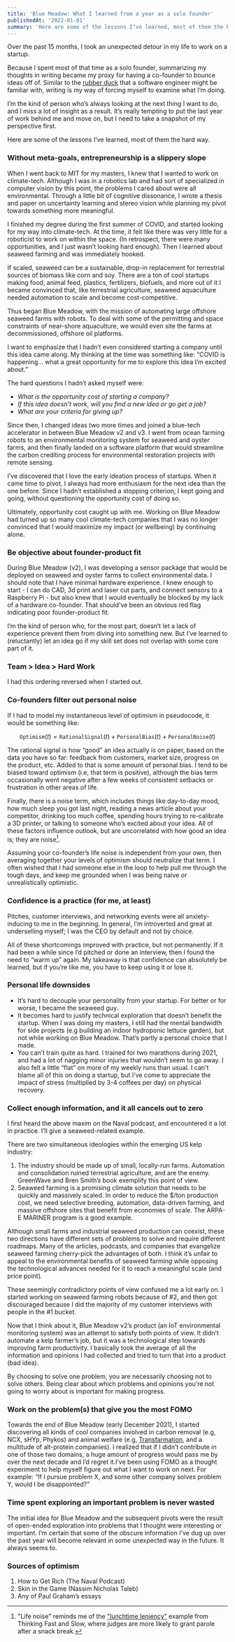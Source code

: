 ```yaml
---
title: 'Blue Meadow: What I learned from a year as a solo founder'
publishedAt: '2022-01-01'
summary: 'Here are some of the lessons I’ve learned, most of them the hard way.'
---
```


Over the past 15 months, I took an unexpected detour in my life to work on a startup.

Because I spent most of that time as a solo founder, summarizing my thoughts in writing became my proxy for having a co-founder to bounce ideas off of. Similar to the [rubber duck](https://en.wikipedia.org/wiki/Rubber_duck_debugging) that a software engineer might be familiar with, writing is my way of forcing myself to examine what I’m doing.

I’m the kind of person who’s always looking at the next thing I want to do, and I miss a lot of insight as a result. It’s really tempting to put the last year of work behind me and move on, but I need to take a snapshot of my perspective first.

Here are some of the lessons I’ve learned, most of them the hard way.

### Without meta-goals, entrepreneurship is a slippery slope

When I went back to MIT for my masters, I knew that I wanted to work on climate-tech. Although I was in a robotics lab and had sort of specialized in computer vision by this point, the problems I cared about were all environmental. Through a little bit of cognitive dissonance, I wrote a thesis and paper on uncertainty learning and stereo vision while planning my pivot towards something more meaningful.

I finished my degree during the first summer of COVID, and started looking for my way into climate-tech. At the time, it felt like there was very little for a roboticist to work on within the space. (In retrospect, there were many opportunities, and I just wasn’t looking hard enough). Then I learned about seaweed farming and was immediately hooked.

If scaled, seaweed can be a sustainable, drop-in replacement for terrestrial sources of biomass like corn and soy. There are a ton of cool startups making food, animal feed, plastics, fertilizers, biofuels, and more out of it.I became convinced that, like terrestrial agriculture, seaweed aquaculture needed automation to scale and become cost-competitive.

Thus began Blue Meadow, with the mission of automating large offshore seaweed farms with robots. To deal with some of the permitting and space constraints of near-shore aquaculture, we would even site the farms at decommissioned, offshore oil platforms.

I want to emphasize that I hadn’t even considered starting a company until this idea came along. My thinking at the time was something like: “COVID is happening... what a great opportunity for me to explore this idea I’m excited about.”

The hard questions I hadn’t asked myself were:

* *What is the opportunity cost of starting a company?*  
* *If this idea doesn’t work, will you find a new idea or go get a job?*  
* *What are your criteria for giving up?*

Since then, I changed ideas two more times and joined a blue-tech accelerator in between Blue Meadow v2 and v3. I went from ocean farming robots to an environmental monitoring system for seaweed and oyster farms, and then finally landed on a software platform that would streamline the carbon crediting process for environmental restoration projects with remote sensing.

I’ve discovered that I love the early ideation process of startups. When it came time to pivot, I always had more enthusiasm for the next idea than the one before. Since I hadn’t established a stopping criterion, I kept going and going, without questioning the opportunity cost of doing so.

Ultimately, opportunity cost caught up with me. Working on Blue Meadow had turned up so many cool climate-tech companies that I was no longer convinced that I would maximize my impact (or wellbeing) by continuing alone.

### Be objective about founder-product fit

During Blue Meadow (v2), I was developing a sensor package that would be deployed on seaweed and oyster farms to collect environmental data. I should note that I have minimal hardware experience. I knew enough to start \- I can do CAD, 3d print and laser cut parts, and connect sensors to a Raspberry Pi \- but also knew that I would eventually be blocked by my lack of a hardware co-founder. That should’ve been an obvious red flag indicating poor founder-product fit.

I’m the kind of person who, for the most part, doesn’t let a lack of experience prevent them from diving into something new. But I’ve learned to (reluctantly) let an idea go if my skill set does not overlap with some core part of it.

### Team \> Idea \> Hard Work

I had this ordering reversed when I started out.

### Co-founders filter out personal noise

If I had to model my instantaneous level of optimism in pseudocode, it would be something like:

$$
\mathtt{Optimism}(t) = \mathtt{RationalSignal}(t) + \mathtt{PersonalBias}(t) + \mathtt{PersonalNoise}(t)
$$

The rational signal is how “good” an idea actually is on paper, based on the data you have so far: feedback from customers, market size, progress on the product, etc. Added to that is some amount of personal bias. I tend to be biased toward optimism (i.e, that term is positive), although the bias term occasionally went negative after a few weeks of consistent setbacks or frustration in other areas of life.

Finally, there is a noise term, which includes things like day-to-day mood, how much sleep you got last night, reading a news article about your competitor, drinking too much coffee, spending hours trying to re-calibrate a 3D printer, or talking to someone who’s excited about your idea. All of these factors influence outlook, but are uncorrelated with how good an idea is; they are noise[^1].

Assuming your co-founder’s life noise is independent from your own, then averaging together your levels of optimism should neutralize that term. I often wished that I had someone else in the loop to help pull me through the tough days, and keep me grounded when I was being naive or unrealistically optimistic.

### Confidence is a practice (for me, at least)

Pitches, customer interviews, and networking events were all anxiety-inducing to me in the beginning. In general, I’m introverted and great at underselling myself; I was the CEO by default and not by choice.

All of these shortcomings improved with practice, but not permanently. If it had been a while since I’d pitched or done an interview, then I found the need to “warm up” again. My takeaway is that confidence can absolutely be learned, but if you’re like me, you have to keep using it or lose it.

### Personal life downsides

* It’s hard to decouple your personality from your startup. For better or for worse, I became the seaweed guy.  
* It becomes hard to justify technical exploration that doesn’t benefit the startup. When I was doing my masters, I still had the mental bandwidth for side projects (e.g building an indoor hydroponic lettuce garden), but not while working on Blue Meadow. That’s partly a personal choice that I made.  
* You can’t train quite as hard. I trained for two marathons during 2021, and had a lot of nagging minor injuries that wouldn’t seem to go away. I also felt a little “flat” on more of my weekly runs than usual. I can't blame all of this on doing a startup, but I’ve come to appreciate the impact of stress (multiplied by 3-4 coffees per day) on physical recovery.

### Collect enough information, and it all cancels out to zero

I first heard the above maxim on the Naval podcast, and encountered it a lot in practice. I’ll give a seaweed-related example.

There are two simultaneous ideologies within the emerging US kelp industry:

1. The industry should be made up of small, locally-run farms. Automation and consolidation ruined terrestrial agriculture, and are the enemy. GreenWave and Bren Smith’s book exemplify this point of view.  
2. Seaweed farming is a promising climate solution that needs to be quickly and massively scaled. In order to reduce the $/ton production cost, we need selective breeding, automation, data-driven farming, and massive offshore sites that benefit from economies of scale. The ARPA-E MARINER program is a good example.

Although small farms and industrial seaweed production can coexist, these two directions have different sets of problems to solve and require different roadmaps. Many of the articles, podcasts, and companies that evangelize seaweed farming cherry-pick the advantages of both. I think it’s unfair to appeal to the environmental benefits of seaweed farming while opposing the technological advances needed for it to reach a meaningful scale (and price point).

These seemingly contradictory points of view confused me a lot early on. I started working on seaweed farming robots because of \#2, and then got discouraged because I did the majority of my customer interviews with people in the \#1 bucket.

Now that I think about it, Blue Meadow v2’s product (an IoT environmental monitoring system) was an attempt to satisfy both points of view. It didn’t automate a kelp farmer’s job, but it was a technological step towards improving farm productivity. I basically took the average of all the information and opinions I had collected and tried to turn that into a product (bad idea).

By choosing to solve one problem, you are necessarily choosing not to solve others. Being clear about which problems and opinions you’re not going to worry about is important for making progress.

### Work on the problem(s) that give you the most FOMO

Towards the end of Blue Meadow (early December 2021), I started discovering all kinds of cool companies involved in carbon removal (e.g, NCX, sHYp, Phykos) and animal welfare (e.g, [Transfarmation](https://thetransfarmationproject.org/), and a multitude of alt-protein companies). I realized that if I didn’t contribute in one of those two domains, a huge amount of progress would pass me by over the next decade and I’d regret it.I’ve been using FOMO as a thought experiment to help myself figure out what I want to work on next. For example: “If I pursue problem X, and some other company solves problem Y, would I be disappointed?”

### Time spent exploring an important problem is never wasted

The initial idea for Blue Meadow and the subsequent pivots were the result of open-ended exploration into problems that I thought were interesting or important. I’m certain that some of the obscure information I’ve dug up over the past year will become relevant in some unexpected way in the future. It always seems to.

### Sources of optimism

1. How to Get Rich (The Naval Podcast)  
2. Skin in the Game (Nassim Nicholas Taleb)  
3. Any of Paul Graham’s essays

[^1]:  "Life noise" reminds me of the ["lunchtime leniency"](https://www.scientificamerican.com/article/lunchtime-leniency/) example from Thinking Fast and Slow, where judges are more likely to grant parole after a snack break.